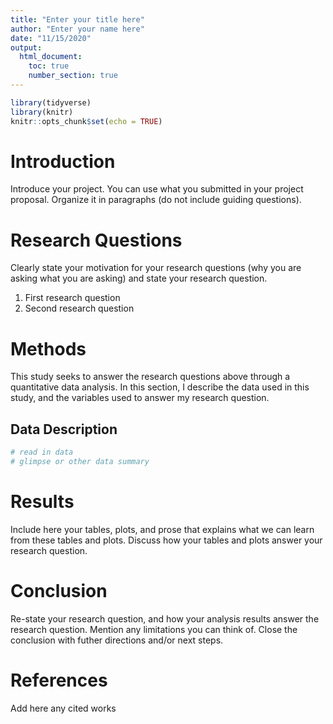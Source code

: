 ```yaml
---
title: "Enter your title here"
author: "Enter your name here"
date: "11/15/2020"
output: 
  html_document:
    toc: true
    number_section: true
---
```


```r
library(tidyverse)
library(knitr)
knitr::opts_chunk$set(echo = TRUE)
```

# Introduction

Introduce your project. You can use what you submitted in your project proposal. Organize it in paragraphs (do not include guiding questions).

# Research Questions

Clearly state your motivation for your research questions (why you are asking what you are asking) and state your research question.

1. First research question
1. Second research question

# Methods

This study seeks to answer the research questions above through a quantitative data analysis. In this section, I describe the data used in this study, and the variables used to answer my research question.

## Data Description

```r
# read in data
# glimpse or other data summary
```

# Results

Include here your tables, plots, and prose that explains what we can learn from these tables and plots. Discuss how your tables and plots answer your research question.

# Conclusion

Re-state your research question, and how your analysis results answer the research question. Mention any limitations you can think of. Close the conclusion with futher directions and/or next steps.

# References

Add here any cited works

